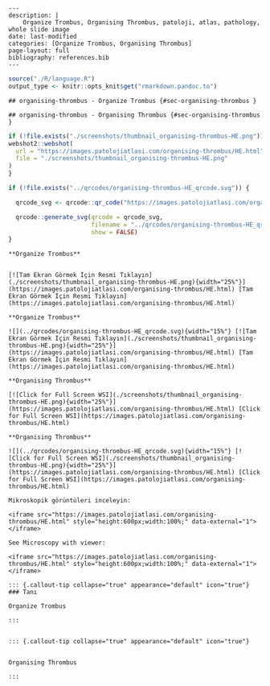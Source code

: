 
```comment
---
description: |
    Organize Trombus, Organising Thrombus, patoloji, atlas, pathology, whole slide image
date: last-modified
categories: [Organize Trombus, Organising Thrombus]
page-layout: full
bibliography: references.bib
---
```



```r
source("./R/language.R")
output_type <- knitr::opts_knit$get("rmarkdown.pandoc.to")
```


```asis
## organising-thrombus - Organize Trombus {#sec-organising-thrombus }
```


```asis
## organising-thrombus - Organising Thrombus {#sec-organising-thrombus }
```






```r
if (!file.exists("./screenshots/thumbnail_organising-thrombus-HE.png")) {
webshot2::webshot(
  url = "https://images.patolojiatlasi.com/organising-thrombus/HE.html",
  file = "./screenshots/thumbnail_organising-thrombus-HE.png"
)
}
```



```r
if (!file.exists("../qrcodes/organising-thrombus-HE_qrcode.svg")) {

  qrcode_svg <- qrcode::qr_code("https://images.patolojiatlasi.com/organising-thrombus/HE.html")

  qrcode::generate_svg(qrcode = qrcode_svg,
                       filename = "../qrcodes/organising-thrombus-HE_qrcode.svg",
                       show = FALSE)
}
```











 











:::: {.content-hidden when-format="pdf"}


```asis

**Organize Trombus**


[![Tam Ekran Görmek İçin Resmi Tıklayın](./screenshots/thumbnail_organising-thrombus-HE.png){width="25%"}](https://images.patolojiatlasi.com/organising-thrombus/HE.html) [Tam Ekran Görmek İçin Resmi Tıklayın](https://images.patolojiatlasi.com/organising-thrombus/HE.html)

```

::::


:::: {.content-visible when-format="pdf"}

```asis

**Organize Trombus**

![](../qrcodes/organising-thrombus-HE_qrcode.svg){width="15%"} [![Tam Ekran Görmek İçin Resmi Tıklayın](./screenshots/thumbnail_organising-thrombus-HE.png){width="25%"}](https://images.patolojiatlasi.com/organising-thrombus/HE.html) [Tam Ekran Görmek İçin Resmi Tıklayın](https://images.patolojiatlasi.com/organising-thrombus/HE.html)

```



::::




:::: {.content-hidden when-format="pdf"}


```asis

**Organising Thrombus**

[![Click for Full Screen WSI](./screenshots/thumbnail_organising-thrombus-HE.png){width="25%"}](https://images.patolojiatlasi.com/organising-thrombus/HE.html) [Click for Full Screen WSI](https://images.patolojiatlasi.com/organising-thrombus/HE.html)

```

::::


:::: {.content-visible when-format="pdf"}

```asis

**Organising Thrombus**

![](../qrcodes/organising-thrombus-HE_qrcode.svg){width="15%"} [![Click for Full Screen WSI](./screenshots/thumbnail_organising-thrombus-HE.png){width="25%"}](https://images.patolojiatlasi.com/organising-thrombus/HE.html) [Click for Full Screen WSI](https://images.patolojiatlasi.com/organising-thrombus/HE.html)

```


::::
















```asis
Mikroskopik görüntüleri inceleyin:

<iframe src="https://images.patolojiatlasi.com/organising-thrombus/HE.html" style="height:600px;width:100%;" data-external="1"></iframe>

```





```asis

See Microscopy with viewer:

<iframe src="https://images.patolojiatlasi.com/organising-thrombus/HE.html" style="height:600px;width:100%;" data-external="1"></iframe>

```








```asis


::: {.callout-tip collapse="true" appearance="default" icon="true"}
### Tanı

Organize Trombus

:::


```


```asis


::: {.callout-tip collapse="true" appearance="default" icon="true"}


Organising Thrombus

:::

```



















